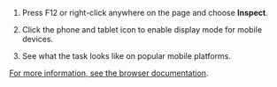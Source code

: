 1. Press F12 or right-click anywhere on the page and choose **Inspect**.

1. Click the phone and tablet icon to enable display mode for mobile devices.

1. See what the task looks like on popular mobile platforms.

[For more information, see the browser documentation](https://developer.mozilla.org/en-US/docs/Tools/Responsive_Design_Mode).